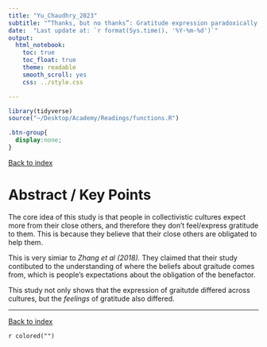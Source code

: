 ```yaml
---
title: "Yu_Chaudhry_2023"
subtitle: "“Thanks, but no thanks”: Gratitude expression paradoxically signals distance. Journal of Personality and Social Psychology. https://doi.org/10.1037/pspi0000435"
date:  "Last update at: `r format(Sys.time(), '%Y-%m-%d')`"
output: 
  html_notebook:
    toc: true
    toc_float: true
    theme: readable
    smooth_scroll: yes
    css: ../style.css

---
```


```r
library(tidyverse)
source("~/Desktop/Academy/Readings/functions.R")
```

```css
.btn-group{
  display:none;
}
```

[Back to index](../index.nb.html)

# Abstract / Key Points

The core idea of this study is that people in collectivistic cultures expect more from their close others, and therefore they don't feel/express gratitude to them. This is because they believe that their close others are obligated to help them.

This is very simiar to *Zhang et al (2018).* They claimed that their study contibuted to the understanding of where the beliefs about graitude comes from, which is people's expectations about the obligation of the benefactor. 

This study not only shows that the expression of graitutde differed across cultures, but the *feelings* of gratitude also differed.

-----
[Back to index](../index.nb.html)



`r colored("")`















  

